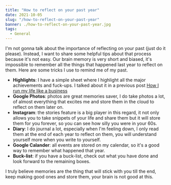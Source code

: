 ```yaml
---
title: "How to reflect on your past year"
date: 2021-10-05
slug: "/how-to-reflect-on-your-past-year"
banner: ./how-to-reflect-on-your-past-year.jpg
tags:
  - General
---
```


I'm not gonna talk about the importance of reflecting on your past (just do it please). Instead, I want to share some helpful tips about that process because it's not easy. Our brain memory is very short and biased, it's impossible to remember all the things that happened last year to reflect on them. Here are some tricks I use to remind me of my past.

- **Highlights**: I have a simple sheet where I highlight all the major achievements and fuck-ups. I talked about it in a previous post [How I run my life like a business
](https://mohamedadil.com/how-I-run-my-life-like-a-business)
- **Google Photos**: photos are great memories saver, I do take photos a lot, of almost everything that excites me and store them in the cloud to reflect on them later on.
- **Instagram**: the stories feature is a big player in this regard, it not only allows you to take snippets of your life and share them but it will store them for you forever, so you can see how silly you were in your 60s.
- **Diary**: I do journal a lot, especially when I'm feeling down, I only read them at the end of each year to reflect on them, you will understand yourself more when you write to yourself.
- **Google Calander**: all events are stored on my calendar, so it's a good way to remember what happened that year.
- **Buck-list**: if you have a buck-list, check out what you have done and look forward to the remaining boxes.

I truly believe memories are the thing that will stick with you till the end, keep making good ones and store them, your brain is not good at this. 

